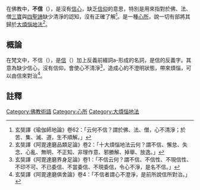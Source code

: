 {{佛教}}
在佛教中，'''不信'''（{{lang-sa|{{IAST|Āśraddhya}}}}），是沒有[[信心|信心]]，缺乏[[信仰|信仰]]的意思，特別是用來指對於佛、法、僧[[三寶|三寶]]與[[四聖諦|四聖諦]]缺少清淨的認知，沒有正確了解<ref>玄奘譯《瑜伽師地論》卷62：「云何不信？謂於佛、法、僧，心不清淨；於苦、集、滅、道，生不順解。」</ref>。是一種[[心所|心所]]，說一切有部將其歸於[[大煩惱地法|大煩惱地法]]<ref>玄奘譯《阿毘達磨品類足論》卷2：「十大煩惱地法云何？謂不信、懈怠、失念、心亂、無明、不正知、非理作意、邪勝解、掉舉、放逸。」</ref>。

==概論==
在梵文中，不信（{{IAST|Āśraddhya}}），是[[信_(佛教)|信]]（{{IAST|śraddhā}}）加上反義前綴詞a-形成的名詞，是信的反義字。其意為缺少信心，沒有信仰，會使心不清淨<ref>玄奘譯《阿毘達磨界身足論》卷1：「不信云何？謂不信、不信性、不現信性、不印不可、不已委信、不當委信、不現委信，令心不淨，是名不信。」</ref>，造成心的不澄明狀態，帶來煩惱，可以由信來對治<ref>玄奘譯《阿毘達磨俱舍論》卷4：「不信者謂心不澄淨，是前所說信所對治。」</ref>。

==註釋==
{{reflist|2}}

[[Category:佛教術語|Category:佛教術語]]
[[Category:心所|Category:心所]]
[[Category:大煩惱地法|Category:大煩惱地法]]
